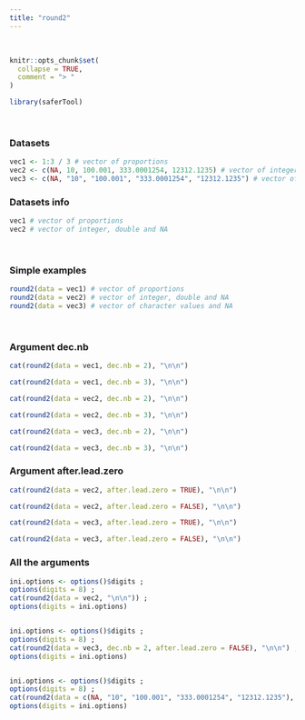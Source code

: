 ---
title: "round2"
---
<br>
```{r, include = FALSE}
knitr::opts_chunk$set(
  collapse = TRUE,
  comment = "> "
)
```

```{r setup}
library(saferTool)
```
<br>

### Datasets

```{r}
vec1 <- 1:3 / 3 # vector of proportions
vec2 <- c(NA, 10, 100.001, 333.0001254, 12312.1235) # vector of integer, double and NA
vec3 <- c(NA, "10", "100.001", "333.0001254", "12312.1235") # vector of character values and NA
```

### Datasets info

```{r}
vec1 # vector of proportions
vec2 # vector of integer, double and NA
```
<br>

### Simple examples

```{r}
round2(data = vec1) # vector of proportions
round2(data = vec2) # vector of integer, double and NA
round2(data = vec3) # vector of character values and NA
```
<br>

### Argument dec.nb
```{r}
cat(round2(data = vec1, dec.nb = 2), "\n\n")

cat(round2(data = vec1, dec.nb = 3), "\n\n")

cat(round2(data = vec2, dec.nb = 2), "\n\n")

cat(round2(data = vec2, dec.nb = 3), "\n\n")

cat(round2(data = vec3, dec.nb = 2), "\n\n")

cat(round2(data = vec3, dec.nb = 3), "\n\n")
```

### Argument after.lead.zero
```{r}
cat(round2(data = vec2, after.lead.zero = TRUE), "\n\n")

cat(round2(data = vec2, after.lead.zero = FALSE), "\n\n")

cat(round2(data = vec3, after.lead.zero = TRUE), "\n\n")

cat(round2(data = vec3, after.lead.zero = FALSE), "\n\n")
```

### All the arguments
```{r}
ini.options <- options()$digits ; 
options(digits = 8) ; 
cat(round2(data = vec2, "\n\n")) ; 
options(digits = ini.options)


ini.options <- options()$digits ; 
options(digits = 8) ; 
cat(round2(data = vec3, dec.nb = 2, after.lead.zero = FALSE), "\n\n") ; 
options(digits = ini.options)


ini.options <- options()$digits ; 
options(digits = 8) ; 
cat(round2(data = c(NA, "10", "100.001", "333.0001254", "12312.1235"), dec.nb = 2, after.lead.zero = TRUE), "\n\n") ; 
options(digits = ini.options)
```